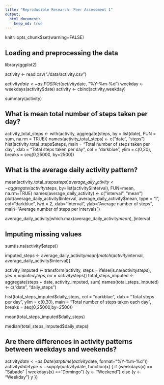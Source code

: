 ```yaml
---
title: "Reproducible Research: Peer Assessment 1"
output: 
  html_document:
    keep_md: true
---
```

knitr::opts_chunk$set(warning=FALSE)

## Loading and preprocessing the data

library(ggplot2)

activity <- read.csv("./data/activity.csv")

activity$date <- as.POSIXct(activity$date, "%Y-%m-%d")
weekday <- weekdays(activity$date)
activity <- cbind(activity,weekday)

summary(activity)

## What is mean total number of steps taken per day?

activity_total_steps <- with(activity, aggregate(steps, by = list(date), FUN = sum, na.rm = TRUE))
names(activity_total_steps) <- c("date", "steps")
hist(activity_total_steps$steps, main = "Total number of steps taken per day", xlab = "Total steps taken per day", col = "darkblue", ylim = c(0,20), breaks = seq(0,25000, by=2500))

## What is the average daily activity pattern?
mean(activity_total_steps$steps)
average_daily_activity <- aggregate(activity$steps, by=list(activity$interval), FUN=mean, na.rm=TRUE)
names(average_daily_activity) <- c("interval", "mean")
plot(average_daily_activity$interval, average_daily_activity$mean, type = "l", col="darkblue", lwd = 2, xlab="Interval", ylab="Average number of steps", main="Average number of steps per intervals")

average_daily_activity[which.max(average_daily_activity$mean), ]$interval

## Imputing missing values



sum(is.na(activity$steps))



imputed_steps <- average_daily_activity$mean[match(activity$interval, average_daily_activity$interval)]

activity_imputed <- transform(activity, steps = ifelse(is.na(activity$steps), yes = imputed_steps, no = activity$steps))
total_steps_imputed <- aggregate(steps ~ date, activity_imputed, sum)
names(total_steps_imputed) <- c("date", "daily_steps")


hist(total_steps_imputed$daily_steps, col = "darkblue", xlab = "Total steps per day", ylim = c(0,30), main = "Total number of steps taken each day", breaks = seq(0,25000,by=2500))

mean(total_steps_imputed$daily_steps)

median(total_steps_imputed$daily_steps)

## Are there differences in activity patterns between weekdays and weekends?

activity$date <- as.Date(strptime(activity$date, format="%Y-%m-%d"))
activity$datetype <- sapply(activity$date, function(x) {
        if (weekdays(x) == "Sábado" | weekdays(x) =="Domingo") 
                {y <- "Weekend"} else 
                {y <- "Weekday"}
                y
        })
      
      


